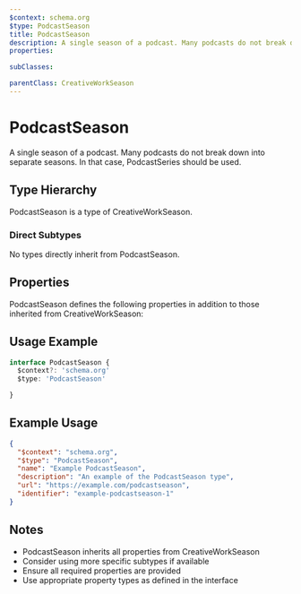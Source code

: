 ```yaml
---
$context: schema.org
$type: PodcastSeason
title: PodcastSeason
description: A single season of a podcast. Many podcasts do not break down into separate seasons. In that case, PodcastSeries should be used.
properties:

subClasses:

parentClass: CreativeWorkSeason
---
```


# PodcastSeason

A single season of a podcast. Many podcasts do not break down into separate seasons. In that case, PodcastSeries should be used.

## Type Hierarchy

PodcastSeason is a type of CreativeWorkSeason.

### Direct Subtypes

No types directly inherit from PodcastSeason.

## Properties

PodcastSeason defines the following properties in addition to those inherited from CreativeWorkSeason:



## Usage Example

```typescript
interface PodcastSeason {
  $context?: 'schema.org'
  $type: 'PodcastSeason'

}
```

## Example Usage

```json
{
  "$context": "schema.org",
  "$type": "PodcastSeason",
  "name": "Example PodcastSeason",
  "description": "An example of the PodcastSeason type",
  "url": "https://example.com/podcastseason",
  "identifier": "example-podcastseason-1"
}
```

## Notes

- PodcastSeason inherits all properties from CreativeWorkSeason
- Consider using more specific subtypes if available
- Ensure all required properties are provided
- Use appropriate property types as defined in the interface
